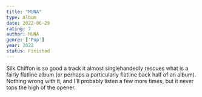 ```yaml
---
title: "MUNA"
type: Album
date: 2022-06-29
rating: 7
author: MUNA
genre: ['Pop']
year: 2022
status: Finished
---
```


Silk Chiffon is so good a track it almost singlehandedly rescues what is a fairly flatline album (or perhaps a particularly flatline back half of an album). Nothing wrong with it, and I'll probably listen a few more times, but it never tops the high of the opener.
